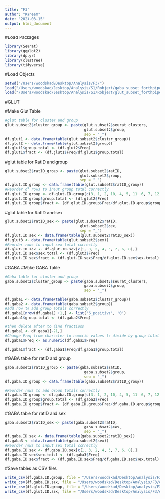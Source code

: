 ```yaml
---
title: "F3"
author: "Kareem"
date: "2023-03-15"
output: html_document
---
```


#Load Packages
```r
library(Seurat)
library(ggplot2)
library(dplyr)
library(clustree)
library(tidyverse)
```
#Load Objects
```r
setwd("/Users/woodskad/Desktop/Analysis/F3/")
load("/Users/woodskad/Desktop/Analysis/S1/Robject/gaba_subset_forthpipe_03142023.RData")
load("/Users/woodskad/Desktop/Analysis/S1/Robject/glut_subset_forthpipe_11102022.RData")
```
#GLUT

#Make Glut Table 
```r
#glut table for cluster and group
glut.subset2$cluster_group <- paste(glut.subset2$seurat_clusters, 
                                    glut.subset2$group, 
                                    sep = "_")
df.glut1 <- data.frame(table(glut.subset2$cluster_group))
df.glut2 <- data.frame(table(glut.subset2$group))
df.glut1$group.total <- (df.glut2$Freq)
df.glut1$fract <- (df.glut1$Freq/df.glut1$group.total)
```

#glut table for RatID and group
```r
glut.subset2$ratID_group <- paste(glut.subset2$ratID, 
                                  glut.subset2$group, 
                                  sep = "_")
df.glut.ID.group <- data.frame(table(glut.subset2$ratID_group))
#Reorder df rows to input group total correctly
df.glut.ID.group <- df.glut.ID.group[c(3, 1, 2, 10, 4, 5, 11, 6, 7, 12, 8, 9),]
df.glut.ID.group$group.total <- (df.glut2$Freq)
df.glut.ID.group$fract <- (df.glut.ID.group$Freq/df.glut.ID.group$group.total)
```

#glut table for RatID and sex
```r
glut.subset2$ratID_sex <- paste(glut.subset2$ratID, 
                                  glut.subset2$sex, 
                                  sep = "_")
df.glut.ID.sex <- data.frame(table(glut.subset2$ratID_sex))
df.glut3 <- data.frame(table(glut.subset2$sex))
#Reorder rows to input sex total correctly
df.glut.ID.sex <- df.glut.ID.sex[c(1, 3, 2, 4, 5, 7, 6, 8),]
df.glut.ID.sex$sex.total <- (df.glut3$Freq)
df.glut.ID.sex$fract <- (df.glut.ID.sex$Freq/df.glut.ID.sex$sex.total)
```


#GABA
#Make GABA Table 
```r
#Gaba table for cluster and group
gaba.subset2$cluster_group <- paste(gaba.subset2$seurat_clusters, 
                                    gaba.subset2$group, 
                                    sep = "_")

df.gaba1 <- data.frame(table(gaba.subset2$cluster_group))
df.gaba2 <- data.frame(table(gaba.subset2$group))
#add row to add group totals correctly 
df.gaba1[nrow(df.gaba1) +1,] <- list('6_positive', '0')
df.gaba1$group.total <- (df.gaba2$Freq)

#then delete after to find fractions
df.gaba1 <- df.gaba1[-21,]
#Change Freq from character to numeric values to divide by group total
df.gaba1$Freq <- as.numeric(df.gaba1$Freq)

df.gaba1$fract <- (df.gaba1$Freq/df.gaba1$group.total)
```

#GABA table for ratID and group
```r
gaba.subset2$ratID_group <- paste(gaba.subset2$ratID, 
                                    gaba.subset2$group, 
                                    sep = "_")
df.gaba.ID.group <- data.frame(table(gaba.subset2$ratID_group))

#Reorder rows to add group totals correctly
df.gaba.ID.group <- df.gaba.ID.group[c(3, 1, 2, 10, 4, 5, 11, 6, 7, 12, 8, 9),]
df.gaba.ID.group$group.total <- (df.gaba2$Freq)
df.gaba.ID.group$fract <- (df.gaba.ID.group$Freq/df.gaba.ID.group$group.total)

```

#GABA table for ratID and sex
```r
gaba.subset2$ratID_sex <- paste(gaba.subset2$ratID, 
                                    gaba.subset2$sex, 
                                    sep = "_")
df.gaba.ID.sex <- data.frame(table(gaba.subset2$ratID_sex))
df.gaba3 <- data.frame(table(gaba.subset2$sex))
#Reorder rows to input sex total correctly
df.gaba.ID.sex <- df.gaba.ID.sex[c(1, 3, 2, 4, 5, 7, 6, 8),]
df.gaba.ID.sex$sex.total <- (df.gaba3$Freq)
df.gaba.ID.sex$fract <- (df.gaba.ID.sex$Freq/df.gaba.ID.sex$sex.total)
```

#Save tables as CSV files
```r
write_csv(df.gaba.ID.group, file = "/Users/woodskad/Desktop/Analysis/F3/df.gaba.ID.group.csv")
write_csv(df.gaba.ID.sex, file = "/Users/woodskad/Desktop/Analysis/F3/df.gaba.ID.sex.csv")
write_csv(df.glut.ID.group, file = "/Users/woodskad/Desktop/Analysis/F3/df.glut.ID.group.csv")
write_csv(df.glut.ID.sex, file = "/Users/woodskad/Desktop/Analysis/F3/df.glut.ID.sex.csv")
```

